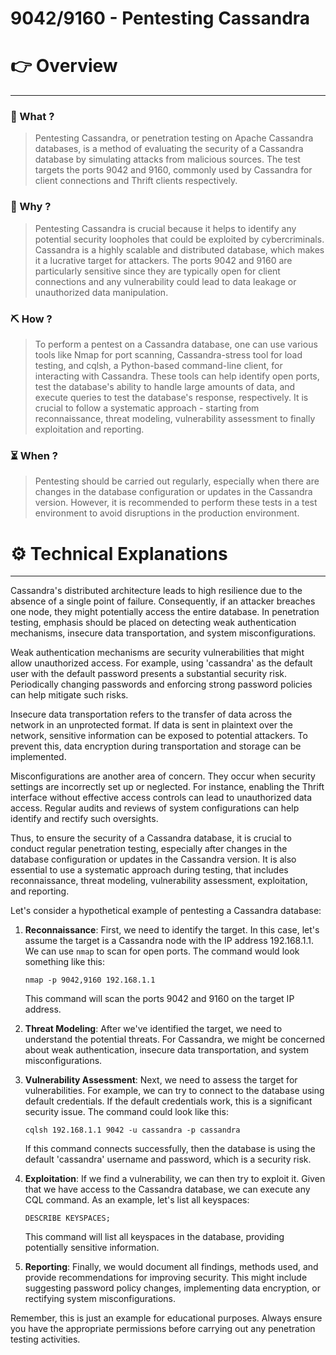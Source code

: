 # 9042/9160 - Pentesting Cassandra


# 👉 Overview

---

### 👀 What ?

> Pentesting Cassandra, or penetration testing on Apache Cassandra databases, is a method of evaluating the security of a Cassandra database by simulating attacks from malicious sources. The test targets the ports 9042 and 9160, commonly used by Cassandra for client connections and Thrift clients respectively.
> 

### 🧐 Why ?

> Pentesting Cassandra is crucial because it helps to identify any potential security loopholes that could be exploited by cybercriminals. Cassandra is a highly scalable and distributed database, which makes it a lucrative target for attackers. The ports 9042 and 9160 are particularly sensitive since they are typically open for client connections and any vulnerability could lead to data leakage or unauthorized data manipulation.
> 

### ⛏️ How ?

> To perform a pentest on a Cassandra database, one can use various tools like Nmap for port scanning, Cassandra-stress tool for load testing, and cqlsh, a Python-based command-line client, for interacting with Cassandra. These tools can help identify open ports, test the database's ability to handle large amounts of data, and execute queries to test the database's response, respectively. It is crucial to follow a systematic approach - starting from reconnaissance, threat modeling, vulnerability assessment to finally exploitation and reporting.
> 

### ⏳ When ?

> Pentesting should be carried out regularly, especially when there are changes in the database configuration or updates in the Cassandra version. However, it is recommended to perform these tests in a test environment to avoid disruptions in the production environment.
> 

# ⚙️ Technical Explanations

---

Cassandra's distributed architecture leads to high resilience due to the absence of a single point of failure. Consequently, if an attacker breaches one node, they might potentially access the entire database. In penetration testing, emphasis should be placed on detecting weak authentication mechanisms, insecure data transportation, and system misconfigurations.

Weak authentication mechanisms are security vulnerabilities that might allow unauthorized access. For example, using 'cassandra' as the default user with the default password presents a substantial security risk. Periodically changing passwords and enforcing strong password policies can help mitigate such risks.

Insecure data transportation refers to the transfer of data across the network in an unprotected format. If data is sent in plaintext over the network, sensitive information can be exposed to potential attackers. To prevent this, data encryption during transportation and storage can be implemented.

Misconfigurations are another area of concern. They occur when security settings are incorrectly set up or neglected. For instance, enabling the Thrift interface without effective access controls can lead to unauthorized data access. Regular audits and reviews of system configurations can help identify and rectify such oversights.

Thus, to ensure the security of a Cassandra database, it is crucial to conduct regular penetration testing, especially after changes in the database configuration or updates in the Cassandra version. It is also essential to use a systematic approach during testing, that includes reconnaissance, threat modeling, vulnerability assessment, exploitation, and reporting.

Let's consider a hypothetical example of pentesting a Cassandra database:

1. **Reconnaissance**: First, we need to identify the target. In this case, let's assume the target is a Cassandra node with the IP address 192.168.1.1. We can use `nmap` to scan for open ports. The command would look something like this:
    
    ```
    nmap -p 9042,9160 192.168.1.1
    
    ```
    
    This command will scan the ports 9042 and 9160 on the target IP address.
    
2. **Threat Modeling**: After we've identified the target, we need to understand the potential threats. For Cassandra, we might be concerned about weak authentication, insecure data transportation, and system misconfigurations.
3. **Vulnerability Assessment**: Next, we need to assess the target for vulnerabilities. For example, we can try to connect to the database using default credentials. If the default credentials work, this is a significant security issue. The command could look like this:
    
    ```
    cqlsh 192.168.1.1 9042 -u cassandra -p cassandra
    
    ```
    
    If this command connects successfully, then the database is using the default 'cassandra' username and password, which is a security risk.
    
4. **Exploitation**: If we find a vulnerability, we can then try to exploit it. Given that we have access to the Cassandra database, we can execute any CQL command. As an example, let's list all keyspaces:
    
    ```
    DESCRIBE KEYSPACES;
    
    ```
    
    This command will list all keyspaces in the database, providing potentially sensitive information.
    
5. **Reporting**: Finally, we would document all findings, methods used, and provide recommendations for improving security. This might include suggesting password policy changes, implementing data encryption, or rectifying system misconfigurations.

Remember, this is just an example for educational purposes. Always ensure you have the appropriate permissions before carrying out any penetration testing activities.
